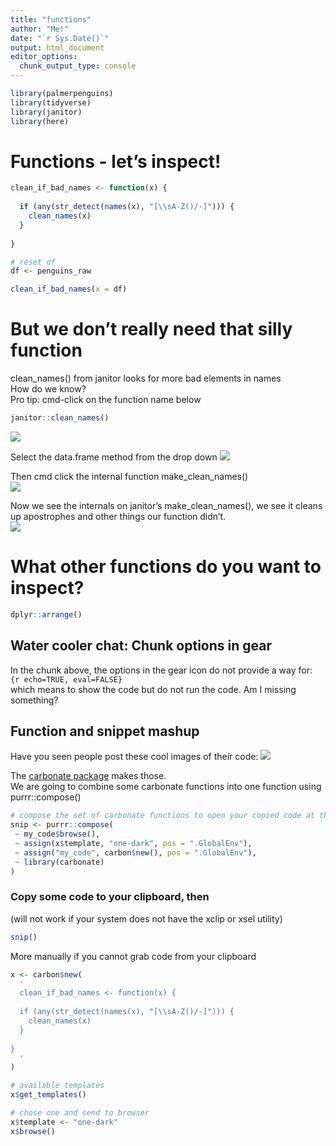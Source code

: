 ```yaml
---
title: "functions"
author: "Me!"
date: "`r Sys.Date()`"
output: html_document
editor_options: 
  chunk_output_type: console
---
```


```r

library(palmerpenguins)
library(tidyverse)
library(janitor)
library(here)

```

# Functions - let's inspect!

```r

clean_if_bad_names <- function(x) {
  
  if (any(str_detect(names(x), "[\\sA-Z()/-]"))) {
    clean_names(x)
  }
  
}

# reset df
df <- penguins_raw

clean_if_bad_names(x = df)

```

# But we don't really need that silly function

clean_names() from janitor looks for more bad elements in names\
How do we know?\
Pro tip: cmd-click on the function name below

```r

janitor::clean_names()

```

![](images/inspect1.png)\

Select the data.frame method from the drop down ![](images/inspect2.png)

Then cmd click the internal function make_clean_names()\
![](images/inspect3.png)

Now we see the internals on janitor's make_clean_names(), we see it cleans up apostrophes and other things our function didn't.\
![](images/inspect4.png)

# What other functions do you want to inspect?

```r

dplyr::arrange()

```

## Water cooler chat: Chunk options in gear

In the chunk above, the options in the gear icon do not provide a way for:\
`{r echo=TRUE, eval=FALSE}`\
which means to show the code but do not run the code. Am I missing something?

## Function and snippet mashup

Have you seen people post these cool images of their code: ![](images/snip.png)  

The [carbonate package](https://github.com/yonicd/carbonate) makes those.\
We are going to combine some carbonate functions into one function using purrr::compose()

```r

# compose the set of carbonate functions to open your copied code at the carbonate URL
snip <- purrr::compose(
 ~ my_code$browse(),
 ~ assign(x$template, "one-dark", pos = ".GlobalEnv"),
 ~ assign("my_code", carbon$new(), pos = ".GlobalEnv"),
 ~ library(carbonate)
)

```

### Copy some code to your clipboard, then

(will not work if your system does not have the xclip or xsel utility)

```r
snip()
```

More manually if you cannot grab code from your clipboard

```r

x <- carbon$new(
  '
  clean_if_bad_names <- function(x) {
  
  if (any(str_detect(names(x), "[\\sA-Z()/-]"))) {
    clean_names(x)
  }
  
}
  '
)

# available templates
x$get_templates()

# chose one and send to browser
x$template <- "one-dark"
x$browse()

```
